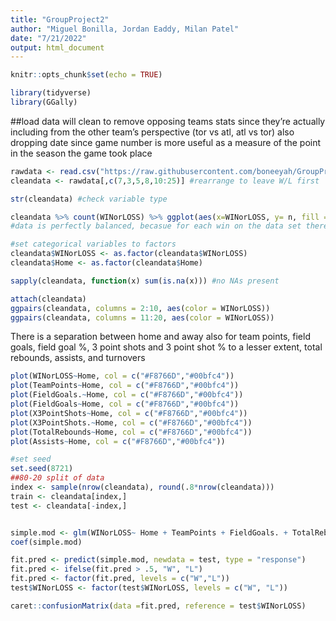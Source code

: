 ```yaml
---
title: "GroupProject2"
author: "Miguel Bonilla, Jordan Eaddy, Milan Patel"
date: "7/21/2022"
output: html_document
---
```


```r
knitr::opts_chunk$set(echo = TRUE)
```

```r
library(tidyverse)
library(GGally)
```

##load data
will clean to remove opposing teams stats since they're actually including from the other team's perspective (tor vs atl, atl vs tor)
also dropping date since game number is more useful as a measure of the point in the season the game took place


```r
rawdata <- read.csv("https://raw.githubusercontent.com/boneeyah/GroupProject2/main/DataFile/nba.games.stats.csv")
cleandata <- rawdata[,c(7,3,5,8,10:25)] #rearrange to leave W/L first

str(cleandata) #check variable type

cleandata %>% count(WINorLOSS) %>% ggplot(aes(x=WINorLOSS, y= n, fill = WINorLOSS))+geom_bar(stat = "identity") 
#data is perfectly balanced, becasue for each win on the data set there is an opposing team who lost and vice-versa

#set categorical variables to factors
cleandata$WINorLOSS <- as.factor(cleandata$WINorLOSS)
cleandata$Home <- as.factor(cleandata$Home)

sapply(cleandata, function(x) sum(is.na(x))) #no NAs present

attach(cleandata)
ggpairs(cleandata, columns = 2:10, aes(color = WINorLOSS))
ggpairs(cleandata, columns = 11:20, aes(color = WINorLOSS))

```
There is a separation between home and away
also for team points, field goals, field goal %, 3 point shots and 3 point shot %
to a lesser extent, total rebounds, assists, and turnovers
```r
plot(WINorLOSS~Home, col = c("#F8766D","#00bfc4"))
plot(TeamPoints~Home, col = c("#F8766D","#00bfc4"))
plot(FieldGoals.~Home, col = c("#F8766D","#00bfc4"))
plot(FieldGoals~Home, col = c("#F8766D","#00bfc4"))
plot(X3PointShots~Home, col = c("#F8766D","#00bfc4"))
plot(X3PointShots.~Home, col = c("#F8766D","#00bfc4"))
plot(TotalRebounds~Home, col = c("#F8766D","#00bfc4"))
plot(Assists~Home, col = c("#F8766D","#00bfc4"))
```

```r
#set seed
set.seed(8721)
##80-20 split of data
index <- sample(nrow(cleandata), round(.8*nrow(cleandata)))
train <- cleandata[index,]
test <- cleandata[-index,]


simple.mod <- glm(WINorLOSS~ Home + TeamPoints + FieldGoals. + TotalRebounds, family = "binomial", data=train)
coef(simple.mod)

fit.pred <- predict(simple.mod, newdata = test, type = "response")
fit.pred <- ifelse(fit.pred > .5, "W", "L")
fit.pred <- factor(fit.pred, levels = c("W","L"))
test$WINorLOSS <- factor(test$WINorLOSS, levels = c("W", "L"))

caret::confusionMatrix(data =fit.pred, reference = test$WINorLOSS)
```

